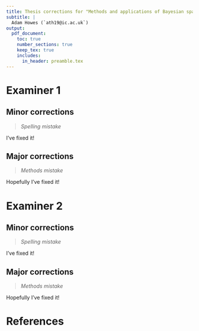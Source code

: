 ```yaml
---
title: Thesis corrections for "Methods and applications of Bayesian spatio-temporal statistics for prioritised HIV prevention"
subtitle: |
  Adam Howes (`ath19@ic.ac.uk`)
output:
  pdf_document:
    toc: true
    number_sections: true
    keep_tex: true
    includes:
      in_header: preamble.tex
---
```


\newpage

# Examiner 1 {-}

## Minor corrections {-}

> *Spelling mistake*

I've fixed it!

## Major corrections {-}

> *Methods mistake*

Hopefully I've fixed it!

\newpage

# Examiner 2 {-}

## Minor corrections {-}

> *Spelling mistake*

I've fixed it!

## Major corrections {-}

> *Methods mistake*

Hopefully I've fixed it!

\newpage

# References {#references .unnumbered}